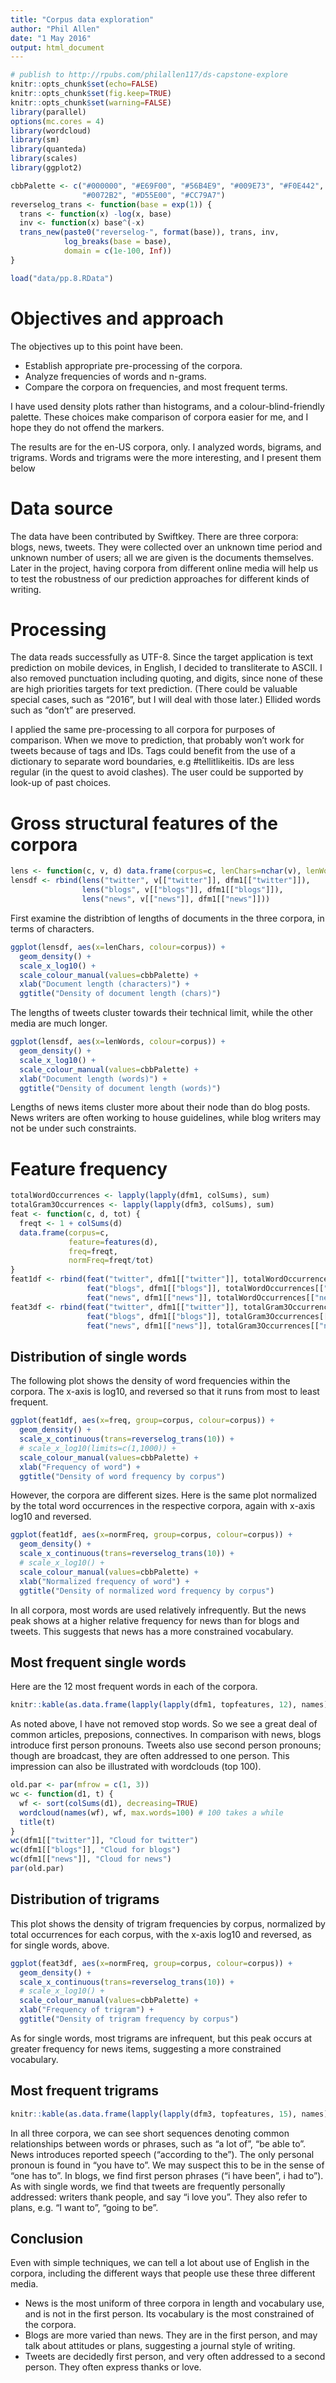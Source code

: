 ```yaml
---
title: "Corpus data exploration"
author: "Phil Allen"
date: "1 May 2016"
output: html_document
---
```


```r
# publish to http://rpubs.com/philallen117/ds-capstone-explore
knitr::opts_chunk$set(echo=FALSE)
knitr::opts_chunk$set(fig.keep=TRUE)
knitr::opts_chunk$set(warning=FALSE)
library(parallel)
options(mc.cores = 4)
library(wordcloud)
library(sm)
library(quanteda)
library(scales)
library(ggplot2)
```
```r
cbbPalette <- c("#000000", "#E69F00", "#56B4E9", "#009E73", "#F0E442", 
                "#0072B2", "#D55E00", "#CC79A7")
reverselog_trans <- function(base = exp(1)) {
  trans <- function(x) -log(x, base)
  inv <- function(x) base^(-x)
  trans_new(paste0("reverselog-", format(base)), trans, inv, 
            log_breaks(base = base), 
            domain = c(1e-100, Inf))
}
```
```r
load("data/pp.8.RData")
```

# Objectives and approach

The objectives up to this point have been.

* Establish appropriate pre-processing of the corpora.
* Analyze frequencies of words and n-grams.
* Compare the corpora on frequencies, and most frequent terms.

I have used density plots rather than histograms, and a colour-blind-friendly palette. These choices make comparison of corpora easier for me, and I hope they do not offend the markers.

The results are for the en-US corpora, only. I analyzed words, bigrams, and trigrams. Words and trigrams were the more interesting, and I present them below

# Data source

The data have been contributed by Swiftkey. There are three corpora: blogs, news, tweets. They were collected over an unknown time period and unknown number of users; all we are given is the documents themselves. Later in the project, having corpora from different online media will help us to test the robustness of our prediction approaches for different kinds of writing.

# Processing

The data reads successfully as UTF-8. Since the target application is text prediction on mobile devices, in English, I decided to transliterate to ASCII. I also removed punctuation including quoting, and digits, since none of these are high priorities targets for text prediction. (There could be valuable special cases, such as "2016", but I will deal with those later.) Ellided words such as "don't" are preserved.

I applied the same pre-processing to all corpora for purposes of comparison. When we move to prediction, that probably won't work for tweets because of tags and IDs. Tags could benefit from the use of a dictionary to separate word boundaries, e.g #tellitlikeitis. IDs are less regular (in the quest to avoid clashes). The user could be supported by look-up of past choices.

# Gross structural features of the corpora

```r
lens <- function(c, v, d) data.frame(corpus=c, lenChars=nchar(v), lenWords=rowSums(d))
lensdf <- rbind(lens("twitter", v[["twitter"]], dfm1[["twitter"]]),
                lens("blogs", v[["blogs"]], dfm1[["blogs"]]),
                lens("news", v[["news"]], dfm1[["news"]]))
```

First examine the distribtion of lengths of documents in the three corpora, in terms of characters.

```r
ggplot(lensdf, aes(x=lenChars, colour=corpus)) +
  geom_density() + 
  scale_x_log10() +
  scale_colour_manual(values=cbbPalette) +
  xlab("Document length (characters)") + 
  ggtitle("Density of document length (chars)")
```

The lengths of tweets cluster towards their technical limit, while the other media are much longer.

```r
ggplot(lensdf, aes(x=lenWords, colour=corpus)) +
  geom_density() + 
  scale_x_log10() +
  scale_colour_manual(values=cbbPalette) +
  xlab("Document length (words)") + 
  ggtitle("Density of document length (words)")
```

Lengths of news items cluster more about their node than do blog posts. News writers are often working to house guidelines, while blog writers may not be under such constraints.

# Feature frequency

```r
totalWordOccurrences <- lapply(lapply(dfm1, colSums), sum)
totalGram3Occurrences <- lapply(lapply(dfm3, colSums), sum)
feat <- function(c, d, tot) {
  freqt <- 1 + colSums(d)
  data.frame(corpus=c,
             feature=features(d), 
             freq=freqt, 
             normFreq=freqt/tot)
}
feat1df <- rbind(feat("twitter", dfm1[["twitter"]], totalWordOccurrences[["twitter"]]),
                 feat("blogs", dfm1[["blogs"]], totalWordOccurrences[["blogs"]]),
                 feat("news", dfm1[["news"]], totalWordOccurrences[["news"]]))
feat3df <- rbind(feat("twitter", dfm1[["twitter"]], totalGram3Occurrences[["twitter"]]),
                 feat("blogs", dfm1[["blogs"]], totalGram3Occurrences[["blogs"]]),
                 feat("news", dfm1[["news"]], totalGram3Occurrences[["news"]]))
```

## Distribution of single words

The following plot shows the density of word frequencies within the corpora. The x-axis is log10, and reversed so that it runs from most to least frequent.

```r
ggplot(feat1df, aes(x=freq, group=corpus, colour=corpus)) +
  geom_density() + 
  scale_x_continuous(trans=reverselog_trans(10)) +
  # scale_x_log10(limits=c(1,1000)) +
  scale_colour_manual(values=cbbPalette) +
  xlab("Frequency of word") + 
  ggtitle("Density of word frequency by corpus")
```

However, the corpora are different sizes. Here is the same plot normalized by
the total word occurrences in the respective corpora, again with x-axis log10 and reversed.

```r
ggplot(feat1df, aes(x=normFreq, group=corpus, colour=corpus)) +
  geom_density() + 
  scale_x_continuous(trans=reverselog_trans(10)) +
  # scale_x_log10() +
  scale_colour_manual(values=cbbPalette) +
  xlab("Normalized frequency of word") + 
  ggtitle("Density of normalized word frequency by corpus")
```

In all corpora, most words are used relatively infrequently. But the news peak shows at a higher relative frequency for news than for blogs and tweets. This suggests that news has a more constrained vocabulary.

## Most frequent single words

Here are the 12 most frequent words in each of the corpora.

```r
knitr::kable(as.data.frame(lapply(lapply(dfm1, topfeatures, 12), names)))
```

As noted above, I have not removed stop words. So we see a great deal of common articles, preposions, connectives. In comparison with news, blogs introduce first person pronouns. Tweets also use second person pronouns; though are broadcast, they are often addressed to one person. This impression can also be illustrated with wordclouds (top 100).

```r
old.par <- par(mfrow = c(1, 3))
wc <- function(d1, t) {
  wf <- sort(colSums(d1), decreasing=TRUE)
  wordcloud(names(wf), wf, max.words=100) # 100 takes a while
  title(t)
}
wc(dfm1[["twitter"]], "Cloud for twitter")
wc(dfm1[["blogs"]], "Cloud for blogs")
wc(dfm1[["news"]], "Cloud for news")
par(old.par)
```

## Distribution of trigrams

This plot shows the density of trigram frequencies by corpus, normalized by total occurrences for each corpus, with the x-axis log10 and reversed, as for single words, above.

```r
ggplot(feat3df, aes(x=normFreq, group=corpus, colour=corpus)) +
  geom_density() + 
  scale_x_continuous(trans=reverselog_trans(10)) +
  # scale_x_log10() +
  scale_colour_manual(values=cbbPalette) +
  xlab("Frequency of trigram") + 
  ggtitle("Density of trigram frequency by corpus")
```

As for single words, most trigrams are infrequent, but this peak occurs at greater frequency for news items, suggesting a more constrained vocabulary.

## Most frequent trigrams

```r
knitr::kable(as.data.frame(lapply(lapply(dfm3, topfeatures, 15), names)))
```

In all three corpora, we can see short sequences denoting common relationships between words or phrases, such as "a lot of", "be able to". News introduces reported speech ("according to the"). The only personal pronoun is found in "you have to". We may suspect this to be in the sense of "one has to". In blogs, we find first person phrases ("i have been", i had to"). As with single words, we find that tweets are frequently personally addressed: writers thank people, and say "i love you". They also refer to plans, e.g. "I want to", "going to be".

## Conclusion

Even with simple techniques, we can tell a lot about use of English in the corpora, including the different ways that people use these three different media.

* News is the most uniform of three corpora in length and vocabulary use, and is not in the first person. Its vocabulary is the most constrained of the corpora.
* Blogs are more varied than news. They are in the first person, and may talk about attitudes or plans, suggesting a journal style of writing.
* Tweets are decidedly first person, and very often addressed to a second person. They often express thanks or love.
